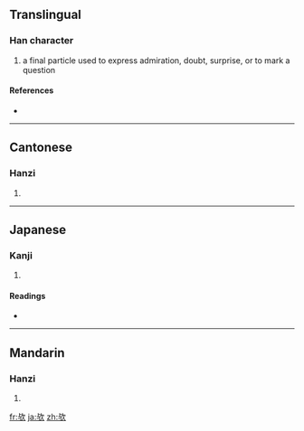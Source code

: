 {{also|歟}}
==Translingual==

===Han character===
{{Han char|rn=76|rad=欠|as=03|sn=7|four=|canj=X卜一弓人 (XYMNO), 卜一弓人 (YMNO)}}

# a final particle used to express admiration, doubt, surprise, or to mark a question

====References====
* {{Han ref|kx=0566.080|dkj=16012|hdz=32134.040|uh=6B24|ud=27428}}

----

==Cantonese==

===Hanzi===
{{yue-hanzi|jyut=|y=yu4|tra=歟}}

# {{defn|Cantonese}}

----

==Japanese==

===Kanji===
{{ja-kanji|grade=|rs=欠03}}

# {{defn|Japanese}}

====Readings====
* {{ja-readings|on=[[よ]] (yo)|kun=[[か]] (ka)}}

----

==Mandarin==

===Hanzi===
{{cmn-hanzi|tra=歟|pin=[[yú]] ([[yu2]])|wg=yü<sup>2</sup>}}

# {{defn|Mandarin}}

[[fr:欤]]
[[ja:欤]]
[[zh:欤]]